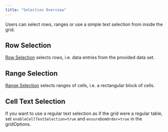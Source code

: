 ```yaml
---
title: "Selection Overview"
---
```


Users can select rows, ranges or use a simple text selection from inside the grid.

## Row Selection

[Row Selection](/row-selection/) selects rows, i.e. data entries from the provided data set.

<image-caption src="selection-overview/resources/rowSelection.png" alt="Row Selection" width="35rem" centered="true">
</image-caption>


## Range Selection

[Range Selection](/range-selection/) selects ranges of cells, i.e. a rectangular block of cells.

<image-caption src="selection-overview/resources/rangeSelection.png" alt="Range Selection" width="35rem" centered="true">
</image-caption>


## Cell Text Selection


If you want to use a regular text selection as if the grid were a regular table, set  `enableCellTextSelection=true` and `ensureDomOrder=true` in the gridOptions.

<image-caption src="selection-overview/resources/cellTextSelection.png" alt="Cell Text Selection" width="35rem" centered="true">
</image-caption>



